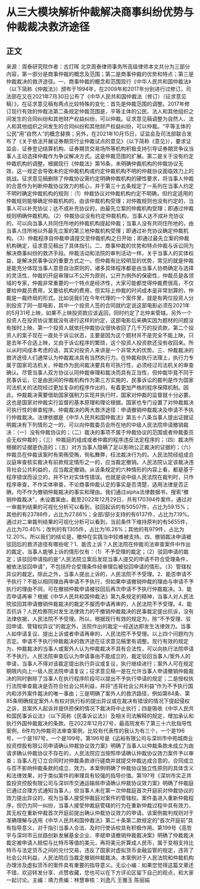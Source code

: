 # 从三大模块解析仲裁解决商事纠纷优势与仲裁裁决救济途径
## 正文
来源：周泰研究院作者：古灯晖  北京周泰律师事务所高级律师本文共分为三部分内容，第一部分是商事仲裁的概念及范围；第二是商事仲裁的优势和特点；第三是仲裁裁决的救济途径。一、商事仲裁的概念和范围现行《中华人民共和国仲裁法》（以下简称《仲裁法》）颁布于1994年，在2009年和2017年分别进行过修订。司法部在又在2021年7月30日公布了《中华人民共和国仲裁法（修订）（征求意见稿）》，在征求意见稿有两点比较特殊的变化：首先是仲裁范围的调整。2017年修订现行有效的仲裁法第二条规定仲裁范围是，平等主体的公民、法人和其他组织之间发生的合同纠纷和其他财产权益纠纷，可以仲裁。征求意见稿调整为自然人、法人和其他组织之间发生的合同纠纷和其他财产权益纠纷，可以仲裁。“平等主体的公民”用“自然人”的概念替换；另外，在2021年10月15日，证监会及司法部联合发布了《关于依法开展证券期货行业仲裁试点的意见》（以下简称《意见》），要求证监会、证券登记结算机构、证券期货交易场所等机构积极支持引导证券期货争议当事人主动选择仲裁作为争议解决方式。这是仲裁范围的扩展。第二是关于没有约定仲裁机构的调整。根据现行《仲裁法》第16条，未明确仲裁机构的仲裁协议无效，这一规定会导致未约定仲裁机构或约定仲裁机构不明的仲裁协议面临效力上的挑战。征求意见稿删除了仲裁协议需约定明确仲裁机构的硬性要求，将当事人仲裁的合意作为判断仲裁协议效力的核心，并于第三十五条规定了一系列在当事人约定不明时确定仲裁机构的规则：（1）仲裁协议对仲裁机构约定不明确，但约定适用的仲裁规则能够确定仲裁机构的，由该仲裁机构受理；对仲裁规则也没有约定的，当事人可以补充协议；达不成补充协议的，由最先立案的仲裁机构受理；即通过仲裁规则明确仲裁机构。（2）仲裁协议没有约定仲裁机构，当事人达不成补充协议的，可以向当事人共同住所地的仲裁机构提起仲裁；当事人没有共同住所地的，由当事人住所地以外最先立案的第三地仲裁机构受理；即通过补充协议确定仲裁机构。（3）仲裁程序自仲裁申请提交至仲裁机构之日开始；即通过最先立案的仲裁机构确定，征求意见稿出了具体指引。二、商事仲裁的优势和特点仲裁与诉讼同为解决商事纠纷的救济手段。仲裁活动和法院的审判活动一样，关乎当事人的实体权益，是解决民事争议的重要方式之一。但仲裁有比较明显的优势，常见的就是仲裁是能充分体现当事人意思自治原则的，诸多具体程序都是由当事人协商确定与选择的灵活性，仲裁的开庭审理以不公开为原则，公开为例外的保密性，仲裁员是各领域的专家，仲裁非常重要的一个特点是经济性，大家可能都觉得仲裁费很高，不仅要给仲裁员费用，又要给机构的费用，但实际上仲裁的时间成本是非常划算的，仲裁是一裁终局的形式。比如说我们在今年代理的一个案件里，就是有两位投资人分别投资了同一部电影，其中一个投资人签的合同就约定说这部电影必须在2021年的5月31号上映，如果不上映投资款应该返回，同时约定了北仲来管辖。另外一个投资人在投资协议里就没有进行这样的约定，这部电影后来确实因为题材的问题没有按时上映，第一个投资人就依托仲裁协议很快收回了几千万的投资款，第二个投资人的案子现在一直处于诉讼状态，主要是因为这个题材并不是完全不能上映，只是去年不合适上映，又由于诉讼程序的繁琐，这个投资人投资款还没有收回来。所以从时间成本考虑的话，其实对投资人来讲是一个非常大的优势。三、仲裁裁决的救济途径人们通常认为仲裁裁决具有当然执行力。在仲裁和执行法理上，执行力专属于国家司法机关，仲裁作为民间裁决要具有可执行性，必须经过司法机关的审查确认。尽管当事人双方协议认同仲裁审理和裁决而具有正当性，但仲裁毕竟不同于民事诉讼，它是由民间的仲裁机构作为第三方实施的，民事诉讼的裁判是作为国家司法机关的法院经过更加复杂的程序作出的，有着更加严格的程序保障机制。因此，仲裁裁决需要借助国家强制力实现并执行时，国家对仲裁的监督就十分必要。这也是国家对仲裁实行监督的基本原理和理论根据。国家也专门设置了对仲裁裁决可执行性的审查程序。仲裁裁决的两大救济途径：申请撤销仲裁裁决及申请不予执行仲裁裁决。法律依据是《中华人民共和国仲裁法》第五十八条当事人提出证据证明裁决有下列情形之一的，可以向仲裁委员会所在地的中级人民法院申请撤销裁决：（一）没有仲裁协议的；（二）裁决的事项不属于仲裁协议的范围或者仲裁委员会无权仲裁的；（三）仲裁庭的组成或者仲裁的程序违反法定程序的；（四）裁决所根据的证据是伪造的；（五）对方当事人隐瞒了足以影响公正裁决的证据的；（六）仲裁员在仲裁该案时有索贿受贿，徇私舞弊，枉法裁决行为的。人民法院经组成合议庭审查核实裁决有前款规定情形之一的，应当裁定撤销。人民法院认定该裁决违背社会公共利益的，应当裁定撤销。从该条规定的六种情形的内容上看，都是基于程序错误而设立的，并不针对实体性错误。也就是说中级人民法院在裁判时，只作程序审查，不作实体审查，不论商事仲裁认定的事实是否清楚，适用法律是否正确，均不作为撤销仲裁裁决的事实和理由。我们通过alpha法律数据书，搜索“撤销仲裁裁决”，未设置案由，截至2022年12月29日，共有170394件案件。通过对一审裁判结果的可视化分析可以看到，驳回起诉的有50507件，占比为59.15%；其他的有23788件，占比为27.86%；全部/部分支持的有6137件，占比为7.19%。通过对二审裁判结果的可视化分析可以看到，当前条件下维持原判的有5655件，占比为70.45%；改判的有1305件，占比为16.26%；其他的有979件，占比为12.20%。所以我们的结论是，撤仲在实践当中较难被支持。四、撤销裁决申请被驳回后的救济途径有哪些呢？1、能否上诉？人民法院在仲裁司法审查案件中作出的裁定，当事人能够上诉的情形仅有：（1）不予受理的裁定；（2）驳回申请的裁定；该驳回申请指的是“人民法院立案后发现当事人提交的申请不符合受理条件，被依法驳回申请”，不包括符合受理条件经审理后被驳回申请的情形。（3）管辖权异议的裁定。除此之外，当事人提出上诉的，人民法院不予受理。2、能否申请不予执行？不能以相同理由再申请不予执行，但如果申请撤销仲裁的理由与申请不予执行的理由不同，可在撤销仲裁申请被驳回后再次申请不予执行仲裁裁决。3、能否申请再审？根据《中华人民共和国仲裁法》第九条规定的精神，当事人对人民法院驳回其申请撤销仲裁裁决的裁定不服而申请再审的，人民法院不予受理。4、能否抗诉？人民检察院对发生法律效力的不撤销仲裁裁决的民事裁定提出抗诉，没有法律依据，人民法院不予受理。所以，根据现行有效的规定为，除“不予受理、驳回申请、管辖权异议”的裁定外，法院作出的裁定一经送达即发生法律效力。当事人如申请复议、提出上诉或者申请再审的，人民法院不予受理。以上四个问题均为否定。申请不予执行仲裁裁决的救济途在征求意见稿里有调整。现行有效的规定为，仲裁裁决的当事人或案外人认为仲裁裁决不具有合法性，可以向执行法院申请不予执行。人民法院审查后认为申请事由不能成立的，裁定驳回当事人/案外人的申请，当事人不得对该裁定提出执行异议或复议，执行继续进行；案外人可在规定期限内向上一级人民法院申请复议；征求意见稿一是在允许当事人申请撤销仲裁裁决的同时删除了当事人在执行程序阶段可以提出不予执行申请的规定；二是授权执行法院审查裁决是否符合社会公共利益，并将“违背社会公共利益”作为不予执行国内和涉外案件裁决的唯一事由；三是明确了案外人的救济路径，例如第84条、第85条明确规定案外人有权对执行标的提出异议或在裁决有错误的情况下提起侵权之诉，且案外人起诉并提供担保的情况下裁决将中止执行；四是吸收《中华人民共和国民事诉讼法》（以下简称《民事诉讼法》）及相关司法解释的规定，增加承认和执行外国仲裁裁决的条款。在2022年12月27号，最高院发布了第三十六批指导性案例，6件均为仲裁司法审查案例，比较有代表性的我认为有三个，一个是196号，一个是197号，一个是199号。第196号是《运裕有限公司与深圳市中苑城商业投资控股有限公司申请确认仲裁协议效力案》明确了当事人以仲裁条款未成立为由请求确认仲裁协议不存在的，人民法院应当按照申请确认仲裁协议效力案件予以审查；当事人在订立合同时对仲裁条款进行磋商并就提交仲裁达成合意的，合同成立与否不影响仲裁条款的成立、效力。本案例明确了仲裁协议独立性原则的具体含义和法律效果，对于类似案件的审理具有较强的指导价值。第197号《深圳市实正共盈投资控股有限公司与深圳市交通运输局申请确认仲裁协议效力案》明确了仲裁庭已通过合理方式通知当事人，但当事人未在第一次仲裁庭首次开庭前对仲裁协议的效力提出异议的，视为当事人接受仲裁庭对案件的管辖权。案件虽进入重新仲裁程序，但仍为同一纠纷，当事人接受仲裁庭管辖的行为在重新仲裁过程中具有效力，其无权在重新仲裁首次开庭前提出确认仲裁协议效力的申请。该案例裁判规则对于准确理解与适用《中华人民共和国仲裁法》第二十条第二款规定的“首次开庭前”具有指导意义，对于指引当事人合法、及时行使诉权具有积极作用。第199号《高哲宇与深圳市云丝路创新发展基金企业、李斌申请撤销仲裁裁决案》明确了仲裁裁决裁定被申请人赔偿与比特币等值的美元，再将美元折算成人民币，属于变相支持比特币与法定货币之间的兑付交易，违反了国家对虚拟货币金融监管的规定，违背了社会公共利益，人民法院应当裁定撤销仲裁裁决。本案例对于人民法院和仲裁机构办理涉及虚拟货币的案件具有重要的指导意义。无讼小编：如果您觉得这篇文章还不错，欢迎转发分享、点赞收藏，您也可以在下方评论区留下自己的观点，和大家一起讨论。主编：靖力责编：林慧审核：刘逸凡 王雅玉 陈丽娟 